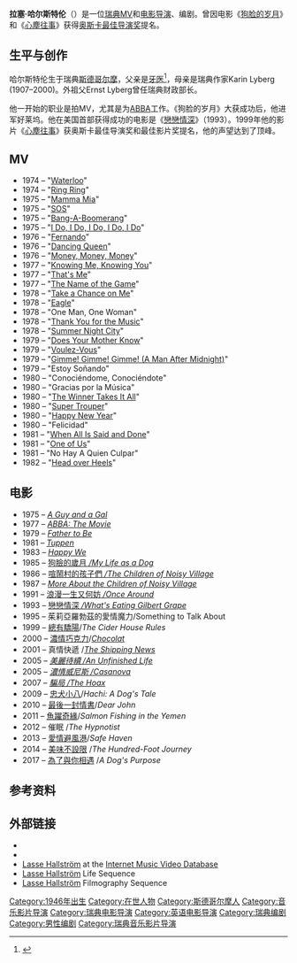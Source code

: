 {{noteTA
|T=zh-hk:賴斯·荷士莊;zh-hans:拉塞·哈尔斯特伦;zh-tw:萊思·霍斯壯;
|G1=Show
|G2=Movie
|1=zh-hk:賴斯;zh-hans:拉塞;zh-tw:萊思;
|2=zh-hk:荷士莊;zh-hans:哈尔斯特伦;zh-tw:霍斯壯;
}}
{{Infobox person
| name = 拉塞·哈尔斯特伦<br>Lasse Hallström
| image = Lena Olin and Lasse Hallström at the Berlin International Film Festival 2013.jpg
| imagesize = 
| caption = 与妻子 Lena Olin 出席2013年[[第63届柏林电影节|第63届柏林电影节]]
| birthname = Lars Sven Hallström
| birth_date = {{birth date and age|1946|6|2|df=y}}
| birth_place = 瑞典[[斯德哥尔摩|斯德哥尔摩]]
| occupation = 电影导演、编剧
| spouse = {{ubl|{{marriage|Malou Hallström|1974|1981|reason=离婚}}|{{marriage|[[Lena_Olin|Lena Olin]]|1994}}}}
| children = 3
| yearsactive = 1973–现在
}}

'''拉塞·哈尔斯特伦'''（{{lang-sv|Lasse Hallström}}）是一位[[瑞典|瑞典]]MV和[[电影导演|电影导演]]、编剧。曾因电影《[[狗脸的岁月|狗脸的岁月]]》和《[[苹果酒屋的法则_(电影)|心塵往事]]》获得[[奥斯卡最佳导演奖|奥斯卡最佳导演奖]]提名。

== 生平与创作 ==
哈尔斯特伦生于瑞典[[斯德哥尔摩|斯德哥尔摩]]，父亲是[[牙医|牙医]]<ref>{{cite web|url=http://www.filmreference.com/film/72/Lasse-Hallstroem.html|title=Lasse Hallstroem Biography (1946-)|publisher=|access-date=2017-03-11|archive-date=2010-02-04|archive-url=https://web.archive.org/web/20100204164240/http://www.filmreference.com/film/72/Lasse-Hallstroem.html|dead-url=no}}</ref>，母亲是瑞典作家Karin Lyberg (1907–2000)。外祖父Ernst Lyberg曾任瑞典财政部长。

他一开始的职业是拍MV，尤其是为[[ABBA|ABBA]]工作。《狗脸的岁月》大获成功后，他进军好莱坞。他在美国首部获得成功的电影是《[[不一样的天空|戀戀情深]]》（1993）。1999年他的影片《[[總有驕陽|心塵往事]]》获奥斯卡最佳导演奖和最佳影片奖提名，他的声望达到了顶峰。

==MV==

* 1974 – "[[Waterloo_(ABBA_song)|Waterloo]]"
* 1974 – "[[Ring_Ring_(song)|Ring Ring]]"
* 1975 – "[[Mamma_Mia_(song)|Mamma Mia]]"
* 1975 – "[[SOS_(ABBA_song)|SOS]]"
* 1975 – "[[Bang-A-Boomerang|Bang-A-Boomerang]]"
* 1975 – "[[I_Do,_I_Do,_I_Do,_I_Do,_I_Do|I Do, I Do, I Do, I Do, I Do]]"
* 1976 – "[[Fernando_(song)|Fernando]]"
* 1976 – "[[Dancing_Queen|Dancing Queen]]"
* 1976 – "[[Money,_Money,_Money|Money, Money, Money]]"
* 1977 – "[[Knowing_Me,_Knowing_You|Knowing Me, Knowing You]]"
* 1977 – "[[That's_Me_(song)|That's Me]]"
* 1977 – "[[The_Name_of_the_Game_(ABBA_song)|The Name of the Game]]"
* 1978 – "[[Take_a_Chance_on_Me|Take a Chance on Me]]"
* 1978 – "[[Eagle_(song)|Eagle]]"
* 1978 – "One Man, One Woman"
* 1978 – "[[Thank_You_for_the_Music|Thank You for the Music]]"
* 1978 – "[[Summer_Night_City|Summer Night City]]"
* 1979 – "[[Does_Your_Mother_Know|Does Your Mother Know]]"
* 1979 – "[[Voulez-Vous_(song)|Voulez-Vous]]"
* 1979 – "[[Gimme!_Gimme!_Gimme!_(A_Man_After_Midnight)|Gimme! Gimme! Gimme! (A Man After Midnight)]]"
* 1979 – "Estoy Soñando"
* 1980 – "Conociéndome, Conociéndote"
* 1980 – "Gracias por la Música"
* 1980 – "[[The_Winner_Takes_It_All|The Winner Takes It All]]"
* 1980 – "[[Super_Trouper_(song)|Super Trouper]]"
* 1980 – "[[Happy_New_Year_(song)|Happy New Year]]"
* 1980 – "Felicidad"
* 1981 – "[[When_All_Is_Said_and_Done|When All Is Said and Done]]"
* 1981 – "[[One_of_Us_(ABBA_song)|One of Us]]"
* 1981 – "No Hay A Quien Culpar"
* 1982 – "[[Head_over_Heels_(ABBA_song)|Head over Heels]]"

==电影==
* 1975 – ''[[A_Guy_and_a_Gal|A Guy and a Gal]]''
* 1977 – ''[[ABBA:_The_Movie|ABBA: The Movie]]''
* 1979 – ''[[Father_to_Be|Father to Be]]''
* 1981 – ''[[Tuppen|Tuppen]]''
* 1983 – ''[[Happy_We|Happy We]]''
* 1985 – [[My_Life_as_a_Dog|狗臉的歲月 ''/My Life as a Dog'']]
* 1986 – [[The_Children_of_Noisy_Village_(film)|喧鬧村的孩子們 ''/The Children of Noisy Village'']]
* 1987 – ''[[More_About_the_Children_of_Noisy_Village|More About the Children of Noisy Village]]''
* 1991 – [[Once_Around|浪漫一生又何妨 ''/Once Around'']]
* 1993 – [[What's_Eating_Gilbert_Grape|戀戀情深 ''/What's Eating Gilbert Grape'']]
* 1995 – 茱莉亞羅勃茲的愛情魔力/Something to Talk About
* 1999 – [[總有驕陽|總有驕陽]]/''The Cider House Rules''
* 2000 – [[濃情巧克力|濃情巧克力]]/''[[Chocolat_(2000_film)|Chocolat]]''
* 2001 – 真情快遞 /''[[The_Shipping_News_(film)|The Shipping News]]''
* 2005 – ''[[An_Unfinished_Life|美麗待續 /An Unfinished Life]]''
* 2005 – ''[[Casanova_(2005_film)|濃情威尼斯 /Casanova]]''
* 2007 – ''[[The_Hoax|騙局 /The Hoax]]''
* 2009 – [[忠犬小八|忠犬小八]]/''Hachi: A Dog's Tale''
* 2010 – [[最後一封情書|最後一封情書]]/''Dear John''
* 2011 – [[魚躍奇緣|魚躍奇緣]]/''Salmon Fishing in the Yemen''
* 2012 – 催眠 /''The Hypnotist''
* 2013 – [[愛情避風港|愛情避風港]]/''Safe Haven''
* 2014 – [[米芝蓮摘星奇緣|美味不設限]] /''The Hundred-Foot Journey''
* 2017 – [[為了與你相遇_(電影)|為了與你相遇]] /''A Dog's Purpose''

==参考资料==
{{reflist}}

== 外部链接 ==
{{commons category|Lasse Hallström}}
* {{imdb|0002120}}
* {{sfdb|70630}}
* [http://imvdb.com/n/lasse-hallstrom Lasse Hallström] {{Wayback|url=http://imvdb.com/n/lasse-hallstrom |date=20200217084644 }} at the [[Internet_Music_Video_Database|Internet Music Video Database]]
* [https://web.archive.org/web/20151002092016/http://www.biography.com/people/lasse-hallstr%C3%B6m-9542297 Lasse Hallström] Life Sequence
* [http://www.fandango.com/lassehallstr%C3%B6m/filmography/p93205 Lasse Hallström] {{Wayback|url=http://www.fandango.com/lassehallstr%C3%B6m/filmography/p93205 |date=20131214084818 }} Filmography Sequence

{{Authority control}}
{{DEFAULTSORT:Hallstrom, Lasse}}
[[Category:1946年出生|Category:1946年出生]]
[[Category:在世人物|Category:在世人物]]
[[Category:斯德哥尔摩人|Category:斯德哥尔摩人]]
[[Category:音乐影片导演|Category:音乐影片导演]]
[[Category:瑞典电影导演|Category:瑞典电影导演]]
[[Category:英语电影导演|Category:英语电影导演]]
[[Category:瑞典编剧|Category:瑞典编剧]]
[[Category:男性编剧|Category:男性编剧]]
[[Category:瑞典音乐影片导演|Category:瑞典音乐影片导演]]